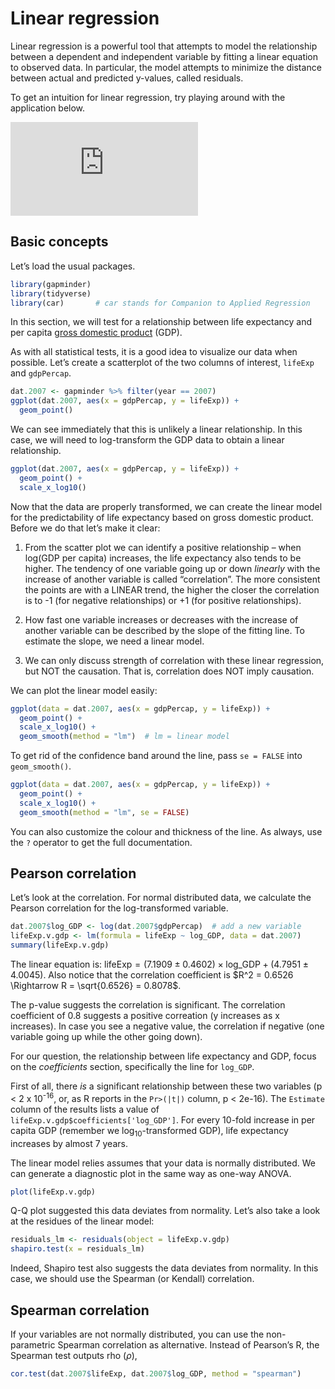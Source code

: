 # Linear regression

Linear regression is a powerful tool that attempts to model the relationship between a dependent and independent variable by fitting a linear equation to observed data. In particular, the model attempts to minimize the distance between actual and predicted y-values, called residuals.

To get an intuition for linear regression, try playing around with the application below.

<iframe class="interactive" id="ch10-slreg" src="https://intro-stats.shinyapps.io/slreg/" scrolling="no" frameborder="no"></iframe>


## Basic concepts

Let's load the usual packages.

```r
library(gapminder)
library(tidyverse)
library(car)       # car stands for Companion to Applied Regression
```

In this section, we will test for a relationship between life expectancy and per capita [gross domestic product](https://en.wikipedia.org/wiki/Gross_domestic_product) (GDP).

As with all statistical tests, it is a good idea to visualize our data when possible. Let's create a scatterplot of the two columns of interest, `lifeExp` and `gdpPercap`.

```r
dat.2007 <- gapminder %>% filter(year == 2007)
ggplot(dat.2007, aes(x = gdpPercap, y = lifeExp)) +
  geom_point()
```

We can see immediately that this is unlikely a linear relationship. In this case, we will need to log-transform the GDP data to obtain a linear relationship.

```r
ggplot(dat.2007, aes(x = gdpPercap, y = lifeExp)) +
  geom_point() +
  scale_x_log10()
```

Now that the data are properly transformed, we can create the linear model for the predictability of life expectancy based on gross domestic product. Before we do that let's make it clear:

1. From the scatter plot we can identify a positive relationship -- when log(GDP per capita) increases, the life expectancy also tends to be higher. The tendency of one variable going up or down *linearly* with the increase of another variable is called "correlation". The more consistent the points are with a LINEAR trend, the higher the closer the correlation is to -1 (for negative relationships) or +1 (for positive relationships).

2. How fast one variable increases or decreases with the increase of another variable can be described by the slope of the fitting line. To estimate the slope, we need a linear model.

3. We can only discuss strength of correlation with these linear regression, but NOT the causation. That is, correlation does NOT imply causation.

We can plot the linear model easily:

```r
ggplot(data = dat.2007, aes(x = gdpPercap, y = lifeExp)) +
  geom_point() +
  scale_x_log10() +
  geom_smooth(method = "lm")  # lm = linear model
```

To get rid of the confidence band around the line, pass `se = FALSE` into `geom_smooth()`.

```r
ggplot(data = dat.2007, aes(x = gdpPercap, y = lifeExp)) +
  geom_point() +
  scale_x_log10() +
  geom_smooth(method = "lm", se = FALSE)
```

You can also customize the colour and thickness of the line. As always, use the `?` operator to get the full documentation.


## Pearson correlation

Let's look at the correlation. For normal distributed data, we calculate the Pearson correlation for the log-transformed variable.

```r
dat.2007$log_GDP <- log(dat.2007$gdpPercap)  # add a new variable
lifeExp.v.gdp <- lm(formula = lifeExp ~ log_GDP, data = dat.2007)
summary(lifeExp.v.gdp)
```

The linear equation is: $\text{lifeExp} = (7.1909 \pm 0.4602) \times \text{log_GDP} + (4.7951 \pm 4.0045)$. Also notice that the correlation coefficient is $R^2 = 0.6526 \Rightarrow R = \sqrt{0.6526} = 0.8078$.

The p-value suggests the correlation is significant. The correlation coefficient of 0.8 suggests a positive correation (y increases as x increases). In case you see a negative value, the correlation if negative (one variable going up while the other going down).

For our question, the relationship between life expectancy and GDP, focus on the *coefficients* section, specifically the line for `log_GDP`.

First of all, there *is* a significant relationship between these two variables (p < 2 x 10^-16^, or, as R reports in the `Pr>(|t|)` column, p < 2e-16). The `Estimate` column of the results lists a value of `lifeExp.v.gdp$coefficients['log_GDP']`. For every 10-fold increase in per capita GDP (remember we log~10~-transformed GDP), life expectancy increases by almost 7 years.

The linear model relies assumes that your data is normally distributed. We can generate a diagnostic plot in the same way as one-way ANOVA.

```r
plot(lifeExp.v.gdp)
```

Q-Q plot suggested this data deviates from normality. Let's also take a look at the residues of the linear model:

```r
residuals_lm <- residuals(object = lifeExp.v.gdp)
shapiro.test(x = residuals_lm)
```

Indeed, Shapiro test also suggests the data deviates from normality. In this case, we should use the Spearman (or Kendall) correlation.

## Spearman correlation

If your variables are not normally distributed, you can use the non-parametric Spearman correlation as alternative. Instead of Pearson's R, the Spearman test outputs rho ($\rho$),

```r
cor.test(dat.2007$lifeExp, dat.2007$log_GDP, method = "spearman")
```


<script>
  iFrameResize({}, ".interactive");
</script>
